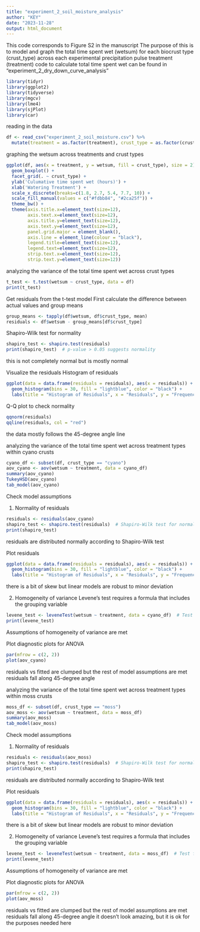 ```yaml
---
title: "experiment_2_soil_moisture_analysis"
author: "KEY"
date: "2023-11-28"
output: html_document
---
```

  
This code corresponds to Figure S2 in the manuscript
The purpose of this is to model and graph the total time spent
wet (wetsum) for each biocrust type (crust_type) across each
experimental precipitation pulse treatment (treatment)
code to calculate total time spent wet can be found in 
"experiment_2_dry_down_curve_analysis"

```r
library(tidyr)
library(ggplot2)
library(tidyverse)
library(mgcv)
library(lme4)
library(sjPlot)
library(car)
```

reading in the data

```r
df <- read_csv("experiment_2_soil_moisture.csv") %>%
  mutate(treatment = as.factor(treatment), crust_type = as.factor(crust_type))
```

graphing the wetsum across treatments and crust types

```r
ggplot(df, aes(x = treatment, y = wetsum, fill = crust_type), size = 2) + 
  geom_boxplot() + 
  facet_grid(. ~ crust_type) +
  ylab('Culumative time spent wet (hours)') +
  xlab('Watering Treatment') +
  scale_x_discrete(breaks=c(1.8, 2.7, 5.4, 7.7, 10)) +
  scale_fill_manual(values = c("#fdbb84", "#2ca25f")) +
  theme_bw() +
  theme(axis.title.x=element_text(size=12),
        axis.text.x=element_text(size=12),
        axis.title.y=element_text(size=12),
        axis.text.y=element_text(size=12),
        panel.grid.major = element_blank(),
        axis.line = element_line(colour = "black"),
        legend.title=element_text(size=12),
        legend.text=element_text(size=12),
        strip.text.x=element_text(size=12),
        strip.text.y=element_text(size=12))
```

analyzing the variance of the total time spent wet across crust types

```r
t_test <- t.test(wetsum ~ crust_type, data = df)
print(t_test)
```

Get residuals from the t-test model
First calculate the difference between actual values and group means

```r
group_means <- tapply(df$wetsum, df$crust_type, mean)
residuals <- df$wetsum - group_means[df$crust_type]
```

Shapiro-Wilk test for normality

```r
shapiro_test <- shapiro.test(residuals)
print(shapiro_test)  # p-value > 0.05 suggests normality
```

this is not completely normal but is mostly normal

Visualize the residuals
Histogram of residuals

```r
ggplot(data = data.frame(residuals = residuals), aes(x = residuals)) +
  geom_histogram(bins = 30, fill = "lightblue", color = "black") +
  labs(title = "Histogram of Residuals", x = "Residuals", y = "Frequency")
```

Q-Q plot to check normality

```r
qqnorm(residuals)
qqline(residuals, col = "red")
```

the data mostly follows the 45-degree angle line

analyzing the variance of the total time spent wet across treatment types within cyano crusts

```r
cyano_df <- subset(df, crust_type == "cyano")
aov_cyano <- aov(wetsum ~ treatment, data = cyano_df)
summary(aov_cyano)
TukeyHSD(aov_cyano)
tab_model(aov_cyano)
```

Check model assumptions

1. Normality of residuals

```r
residuals <- residuals(aov_cyano)
shapiro_test <- shapiro.test(residuals)  # Shapiro-Wilk test for normality
print(shapiro_test)
```

residuals are distributed normally according to Shapiro-Wilk test

Plot residuals

```r
ggplot(data = data.frame(residuals = residuals), aes(x = residuals)) +
  geom_histogram(bins = 30, fill = "lightblue", color = "black") +
  labs(title = "Histogram of Residuals", x = "Residuals", y = "Frequency")
```

there is a bit of skew but linear models are robust to minor deviation

2. Homogeneity of variance
Levene's test requires a formula that includes the grouping variable

```r
levene_test <- leveneTest(wetsum ~ treatment, data = cyano_df)  # Test for homogeneity of variances across Types
print(levene_test)
```

Assumptions of homogeneity of variance are met

Plot diagnostic plots for ANOVA

```r
par(mfrow = c(2, 2))
plot(aov_cyano)
```

residuals vs fitted are clumped but the rest of model assumptions are met
residuals fall along 45-degree angle


analyzing the variance of the total time spent wet across treatment types within moss crusts

```r
moss_df <- subset(df, crust_type == "moss")
aov_moss <- aov(wetsum ~ treatment, data = moss_df)
summary(aov_moss)
tab_model(aov_moss)
```

Check model assumptions

1. Normality of residuals

```r
residuals <- residuals(aov_moss)
shapiro_test <- shapiro.test(residuals)  # Shapiro-Wilk test for normality
print(shapiro_test)
```

residuals are distributed normally according to Shapiro-Wilk test

Plot residuals

```r
ggplot(data = data.frame(residuals = residuals), aes(x = residuals)) +
  geom_histogram(bins = 30, fill = "lightblue", color = "black") +
  labs(title = "Histogram of Residuals", x = "Residuals", y = "Frequency")
```

there is a bit of skew but linear models are robust to minor deviation

2. Homogeneity of variance
Levene's test requires a formula that includes the grouping variable

```r
levene_test <- leveneTest(wetsum ~ treatment, data = moss_df)  # Test for homogeneity of variances across Types
print(levene_test)
```

Assumptions of homogeneity of variance are met

Plot diagnostic plots for ANOVA

```r
par(mfrow = c(2, 2))
plot(aov_moss)
```

residuals vs fitted are clumped but the rest of model assumptions are met
residuals fall along 45-degree angle
it doesn't look amazing, but it is ok for the purposes needed here

